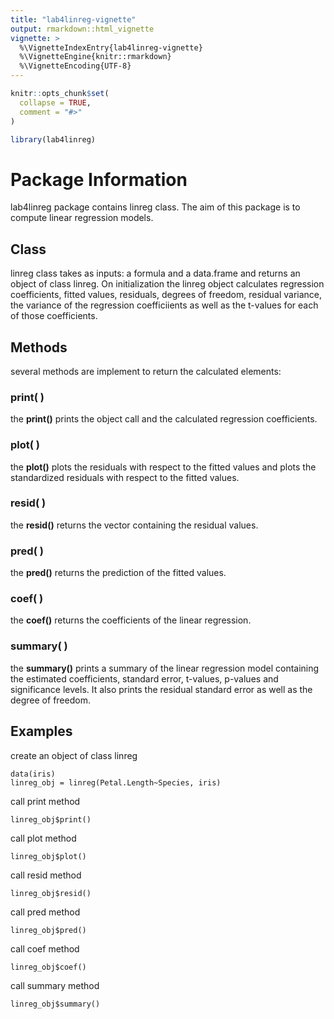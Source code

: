 ```yaml
---
title: "lab4linreg-vignette"
output: rmarkdown::html_vignette
vignette: >
  %\VignetteIndexEntry{lab4linreg-vignette}
  %\VignetteEngine{knitr::rmarkdown}
  %\VignetteEncoding{UTF-8}
---
```


```r
knitr::opts_chunk$set(
  collapse = TRUE,
  comment = "#>"
)
```

```r
library(lab4linreg)
```

# Package Information

lab4linreg package contains linreg class. The aim of this package is to compute linear regression models.

## Class

linreg class takes as inputs: a formula and a data.frame and returns an object of class linreg. On initialization the linreg object calculates regression coefficients, fitted values, residuals, degrees of freedom, residual variance, the variance of the regression coefficiients as well as the t-values for each of those coefficients.

## Methods

several methods are implement to return the calculated elements:

### print( )
the **print()** prints the object call and the calculated regression coefficients.

### plot( )
the **plot()** plots the residuals with respect to the fitted values and plots the standardized residuals with respect to the fitted values. 

### resid( )
the **resid()** returns the vector containing the residual values.

### pred( )
the **pred()** returns the prediction of the fitted values.

### coef( )
the **coef()** returns the coefficients of the linear regression.

### summary( )
the **summary()** prints a summary of the linear regression model containing the estimated coefficients, standard error, t-values, p-values and significance levels. It also prints the residual standard error as well as the degree of freedom.

## Examples

create an object of class linreg
```
data(iris)
linreg_obj = linreg(Petal.Length~Species, iris)
```

call print method
```
linreg_obj$print()
```

call plot method
```
linreg_obj$plot()
```

call resid method
```
linreg_obj$resid()
```

call pred method
```
linreg_obj$pred()
```

call coef method
```
linreg_obj$coef()
```

call summary method
```
linreg_obj$summary()
```
